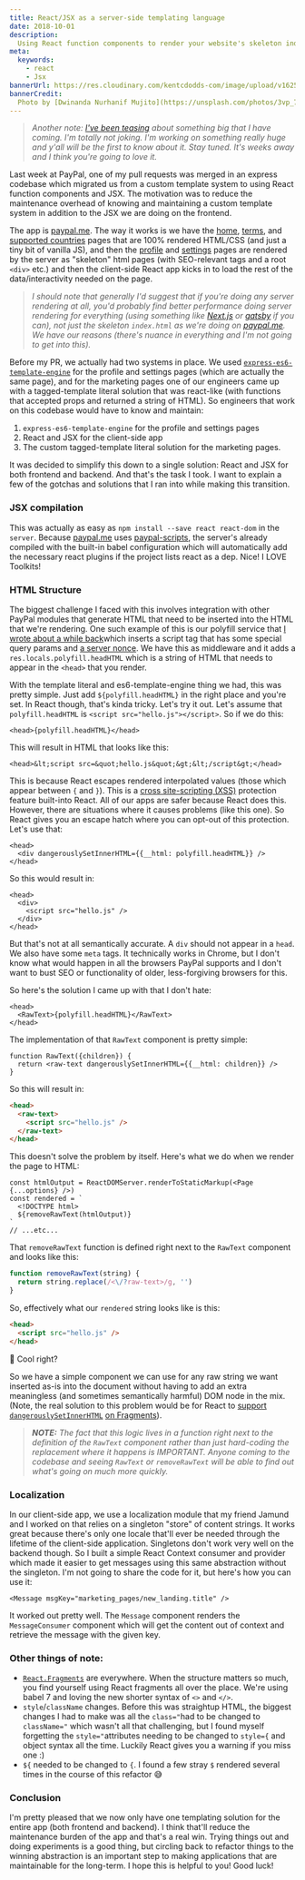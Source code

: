 ```yaml
---
title: React/JSX as a server-side templating language
date: 2018-10-01
description:
  Using React function components to render your website's skeleton index.html
meta:
  keywords:
    - react
    - Jsx
bannerUrl: https://res.cloudinary.com/kentcdodds-com/image/upload/v1625033290/kentcdodds.com/content/blog/react-jsx-as-a-server-side-templating-language/banner.jpg
bannerCredit:
  Photo by [Dwinanda Nurhanif Mujito](https://unsplash.com/photos/3vp_7D1xd2A)
---
```


> _Another note:
> [I've been teasing](https://twitter.com/kentcdodds/status/1041712678970875904)
> about something big that I have coming. I'm totally not joking. I'm working on
> something really huge and y'all will be the first to know about it. Stay
> tuned. It's weeks away and I think you're going to love it._

Last week at PayPal, one of my pull requests was merged in an express codebase
which migrated us from a custom template system to using React function
components and JSX. The motivation was to reduce the maintenance overhead of
knowing and maintaining a custom template system in addition to the JSX we are
doing on the frontend.

The app is [paypal.me](https://paypal.me). The way it works is we have the
[home](https://www.paypal.me),
[terms](https://www.paypal.com/paypalme/pages/terms), and
[supported countries](https://www.paypal.me/pages/countries) pages that are 100%
rendered HTML/CSS (and just a tiny bit of vanilla JS), and then the
[profile](https://www.paypal.me/kentcdodds/10) and
[settings](https://www.paypal.com/paypalme/my/profile) pages are rendered by the
server as "skeleton" html pages (with SEO-relevant tags and a root `<div>` etc.)
and then the client-side React app kicks in to load the rest of the
data/interactivity needed on the page.

> _I should note that generally I'd suggest that if you're doing any server
> rendering at all, you'd probably find better performance doing server
> rendering for everything (using something like [Next.js](https://nextjs.org)
> or [gatsby](https://www.gatsbyjs.org) if you can), not just the skeleton
> `index.html` as we're doing on [paypal.me](http://paypal.me). We have our
> reasons (there's nuance in everything and I'm not going to get into this)._

Before my PR, we actually had two systems in place. We used
[`express-es6-template-engine`](https://github.com/dondido/express-es6-template-engine)
for the profile and settings pages (which are actually the same page), and for
the marketing pages one of our engineers came up with a tagged-template literal
solution that was react-like (with functions that accepted props and returned a
string of HTML). So engineers that work on this codebase would have to know and
maintain:

1.  `express-es6-template-engine` for the profile and settings pages
2.  React and JSX for the client-side app
3.  The custom tagged-template literal solution for the marketing pages.

It was decided to simplify this down to a single solution: React and JSX for
both frontend and backend. And that's the task I took. I want to explain a few
of the gotchas and solutions that I ran into while making this transition.

### JSX compilation

This was actually as easy as `npm install --save react react-dom` in the
`server`. Because [paypal.me](http://paypal.me) uses
[paypal-scripts](/blog/tools-without-config), the server's already compiled with
the built-in babel configuration which will automatically add the necessary
react plugins if the project lists react as a dep. Nice! I LOVE Toolkits!

### HTML Structure

The biggest challenge I faced with this involves integration with other PayPal
modules that generate HTML that need to be inserted into the HTML that we're
rendering. One such example of this is our polyfill service that
[I wrote about a while back](/blog/polyfill-as-needed-with-polyfill-service)which
inserts a script tag that has some special query params and
[a server nonce](https://en.wikipedia.org/wiki/Cryptographic_nonce). We have
this as middleware and it adds a `res.locals.polyfill.headHTML` which is a
string of HTML that needs to appear in the `<head>` that you render.

With the template literal and es6-template-engine thing we had, this was pretty
simple. Just add `${polyfill.headHTML}` in the right place and you're set. In
React though, that's kinda tricky. Let's try it out. Let's assume that
`polyfill.headHTML` is `<script src="hello.js"></script>`. So if we do this:

```tsx
<head>{polyfill.headHTML}</head>
```

This will result in HTML that looks like this:

```tsx
<head>&lt;script src=&quot;hello.js&quot;&gt;&lt;/script&gt;</head>
```

This is because React escapes rendered interpolated values (those which appear
between `{` and `}`). This is a
[cross site-scripting (XSS)](https://en.wikipedia.org/wiki/Cross-site_scripting)
protection feature built-into React. All of our apps are safer because React
does this. However, there are situations where it causes problems (like this
one). So React gives you an escape hatch where you can opt-out of this
protection. Let's use that:

```tsx
<head>
  <div dangerouslySetInnerHTML={{__html: polyfill.headHTML}} />
</head>
```

So this would result in:

```tsx
<head>
  <div>
    <script src="hello.js" />
  </div>
</head>
```

But that's not at all semantically accurate. A `div` should not appear in a
`head`. We also have some `meta` tags. It technically works in Chrome, but I
don't know what would happen in all the browsers PayPal supports and I don't
want to bust SEO or functionality of older, less-forgiving browsers for this.

So here's the solution I came up with that I don't hate:

```tsx
<head>
  <RawText>{polyfill.headHTML}</RawText>
</head>
```

The implementation of that `RawText` component is pretty simple:

```tsx
function RawText({children}) {
  return <raw-text dangerouslySetInnerHTML={{__html: children}} />
}
```

So this will result in:

```html
<head>
  <raw-text>
    <script src="hello.js" />
  </raw-text>
</head>
```

This doesn't solve the problem by itself. Here's what we do when we render the
page to HTML:

```tsx
const htmlOutput = ReactDOMServer.renderToStaticMarkup(<Page {...options} />)
const rendered = `  
  <!DOCTYPE html>  
  ${removeRawText(htmlOutput)}  
`
// ...etc...
```

That `removeRawText` function is defined right next to the `RawText` component
and looks like this:

```js
function removeRawText(string) {
  return string.replace(/<\/?raw-text>/g, '')
}
```

So, effectively what our `rendered` string looks like is this:

```html
<head>
  <script src="hello.js" />
</head>
```

🎉 Cool right?

So we have a simple component we can use for any raw string we want inserted
as-is into the document without having to add an extra meaningless (and
sometimes semantically harmful) DOM node in the mix. (Note, the real solution to
this problem would be for React to
[support](https://github.com/facebook/react/issues/12014)
[`dangerouslySetInnerHTML`](https://github.com/facebook/react/issues/12014)
[on Fragments](https://github.com/facebook/react/issues/12014)).

> _**NOTE:** The fact that this logic lives in a function right next to the
> definition of the `RawText` component rather than just hard-coding the
> replacement where it happens is IMPORTANT. Anyone coming to the codebase and
> seeing `RawText` or `removeRawText` will be able to find out what's going on
> much more quickly._

### Localization

In our client-side app, we use a localization module that my friend Jamund and I
worked on that relies on a singleton "store" of content strings. It works great
because there's only one locale that'll ever be needed through the lifetime of
the client-side application. Singletons don't work very well on the backend
though. So I built a simple React Context consumer and provider which made it
easier to get messages using this same abstraction without the singleton. I'm
not going to share the code for it, but here's how you can use it:

```tsx
<Message msgKey="marketing_pages/new_landing.title" />
```

It worked out pretty well. The `Message` component renders the `MessageConsumer`
component which will get the content out of context and retrieve the message
with the given key.

### Other things of note:

- [`React.Fragments`](https://reactjs.org/docs/fragments.html) are everywhere.
  When the structure matters so much, you find yourself using React fragments
  all over the place. We're using babel 7 and loving the new shorter syntax of
  `<>` and `</>`.
- `style`/`className` changes. Before this was straightup HTML, the biggest
  changes I had to make was all the `class="`had to be changed to `className="`
  which wasn't all that challenging, but I found myself forgetting the
  `style="`attributes needing to be changed to `style={` and object syntax all
  the time. Luckily React gives you a warning if you miss one :)
- `${` needed to be changed to `{`. I found a few stray `$` rendered several
  times in the course of this refactor 😅

### Conclusion

I'm pretty pleased that we now only have one templating solution for the entire
app (both frontend and backend). I think that'll reduce the maintenance burden
of the app and that's a real win. Trying things out and doing experiments is a
good thing, but circling back to refactor things to the winning abstraction is
an important step to making applications that are maintainable for the
long-term. I hope this is helpful to you! Good luck!
